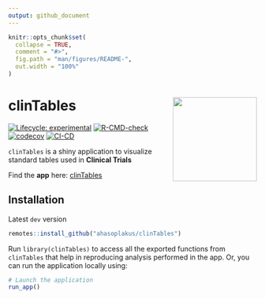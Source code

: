 ```yaml
---
output: github_document
---
```


<!-- README.md is generated from README.Rmd. Please edit that file -->

```r
knitr::opts_chunk$set(
  collapse = TRUE,
  comment = "#>",
  fig.path = "man/figures/README-",
  out.width = "100%"
)
```

# clinTables <a href='https://ahasoplakus.github.io/clinTables/'><img src="man/figures/logo.png" width="170" height="170" align="right"/></a>

<!-- badges: start -->
[![Lifecycle: experimental](https://img.shields.io/badge/lifecycle-experimental-orange.svg)](https://lifecycle.r-lib.org/articles/stages.html#experimental)
[![R-CMD-check](https://github.com/ahasoplakus/clinTables/actions/workflows/R-CMD-check.yaml/badge.svg)](https://github.com/ahasoplakus/clinTables/actions/workflows/R-CMD-check.yaml)
[![codecov](https://codecov.io/gh/ahasoplakus/clinTables/branch/devel/graph/badge.svg?token=G5URJVIVQM)](https://codecov.io/gh/ahasoplakus/clinTables)
[![CI-CD](https://github.com/ahasoplakus/clinTables/actions/workflows/CI-CD.yml/badge.svg)](https://github.com/ahasoplakus/clinTables/actions/workflows/CI-CD.yml)
<!-- badges: end -->

`clinTables` is a shiny application to visualize standard tables used in <b>Clinical Trials</b>

<left>
Find the <b>app</b> here: [clinTables](https://sukalpo94.shinyapps.io/clinTables/)
</left>

## Installation

Latest `dev` version

```r
remotes::install_github("ahasoplakus/clinTables")
```

Run `library(clinTables)` to access all the exported functions from `clinTables` that help in reproducing analysis performed in the app. Or, you can run the application locally using:

```r
# Launch the application 
run_app()
```
